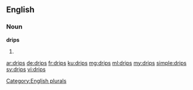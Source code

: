 ==English==

===Noun===
'''drips'''

# {{plural of|drip}}

[[Category:English plurals]]

[[ar:drips]]
[[de:drips]]
[[fr:drips]]
[[ku:drips]]
[[mg:drips]]
[[ml:drips]]
[[my:drips]]
[[simple:drips]]
[[sv:drips]]
[[vi:drips]]